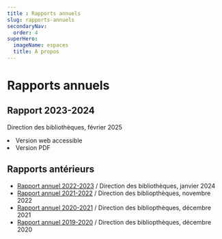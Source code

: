 ```yaml
---
title : Rapports annuels
slug: rapports-annuels
secondaryNav:
  order: 4
superHero:
  imageName: espaces
  title: À propos
---
```



# Rapports annuels

## Rapport 2023-2024

Direction des bibliothèques, février 2025

<Liste variant="fleche">
    <li><Link to="https://www.bib.umontreal.ca/publications/rapport-annuel-2023-2024/index.htm">Version web accessible</Link></li>
    <li><Link to="/a-propos/rapport-annuel-2023-24.pdf">Version PDF</Link></li>
  </Liste>

## Rapports antérieurs

- [Rapport annuel 2022-2023](https://www.bib.umontreal.ca/publications/rapport-annuel-2022-2023/index.htm) / Direction des bibliothèques, janvier 2024
- [Rapport annuel 2021-2022](https://www.bib.umontreal.ca/publications/rapport-annuel-2021-2022/index.htm) / Direction des bibliopthèques, novembre 2022
- [Rapport annuel 2020-2021](https://www.bib.umontreal.ca/publications/rapport-annuel-2020-2021/index.htm) / Direction des bibliopthèques, décembre 2021
- [Rapport annuel 2019-2020](https://www.bib.umontreal.ca/publications/rapport-annuel-2019-2020/index.htm) / Direction des bibliopthèques, décembre 2020
